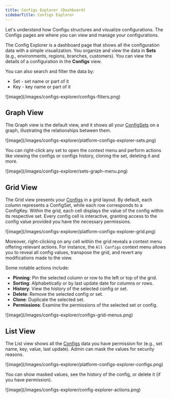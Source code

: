 ```yaml
---
title: Configs Explorer (Dashboard)
sidebarTitle: Configs Explorer
---
```


Let's understand how Configu structures and visualize configurations.
The Configs pages are where you can view and manage your configurations.

The Config Explorer is a dashboard page that shows all the configuration data with a simple visualization.
You organize and view the data in **Sets** (e.g., environments, regions, branches, customers). You can view the details of a configuration in the **Configs** view.

You can also search and filter the data by:

- Set - set name or part of it
- Key - key name or part of it

<Frame>![image](/images/configs-explorer/configs-filters.png)</Frame>

## Graph View

The Graph view is the default view, and it shows all your [ConfigSets](/introduction/concepts#configset) on a graph, illustrating the relationships between them.

<Frame>![image](/images/configs-explorer/platform-configs-explorer-sets.png)</Frame>

You can right-click any set to open the context menu and perform actions like viewing the configs or configs history, cloning the set, deleting it and more.

<Frame>![image](/images/configs-explorer/sets-graph-menu.png)</Frame>

## Grid View

The Grid view presents your [Configs](/introduction/concepts#config) in a grid layout. By default, each column represents a ConfigSet, while each row corresponds to a ConfigKey. Within the grid, each cell displays the value of the config within its respective set. Every config cell is interactive, granting access to the config value provided you have the necessary permissions.

<Frame>![image](/images/configs-explorer/platform-configs-explorer-grid.png)</Frame>

Moreover, right-clicking on any cell within the grid reveals a context menu offering relevant actions. For instance, the `All Configs` context menu allows you to reveal all config values, transpose the grid, and revert any modifications made to the view.

Some notable actions include:
- **Pinning**: Pin the selected column or row to the left or top of the grid.
- **Sorting**: Alphabetically or by last update date for columns or rows.
- **History**: View the history of the selected config or set.
- **Delete**: Remove the selected config or set.
- **Clone**: Duplicate the selected set.
- **Permissions**: Examine the permissions of the selected set or config.

<Frame>![image](/images/configs-explorer/configs-grid-menus.png)</Frame>

## List View

The List view shows all the [Configs](/introduction/concepts#config) data you have permission for (e.g., set name, key, value, last update).
Admin can mask the values for security reasons.

<Frame>![image](/images/configs-explorer/platform-configs-explorer-configs.png)</Frame>

You can show masked values, see the history of the config, or delete it (if you have permission).

<Frame>![image](/images/configs-explorer/config-explorer-actions.png)</Frame>

